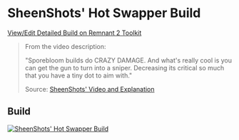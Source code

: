 
# SheenShots' Hot Swapper Build

[View/Edit Detailed Build on Remnant 2 Toolkit](https://www.remnant2toolkit.com/builder/clqy8469w0000gqvpwqq3o5p0)

> From the video description:
>
> "Sporebloom builds do CRAZY DAMAGE. And what's really cool is you can get the gun to turn into a sniper. Decreasing its critical so much that you have a tiny dot to aim with."
>
> Source: [SheenShots' Video and Explanation](https://www.youtube.com/watch?v=tf-y-_iEuds)

## Build

[![SheenShots' Hot Swapper Build](https://d2sqltdcj8czo5.cloudfront.net/featured-builds/sheenshots_hot_swapper.png)](https://www.remnant2toolkit.com/builder/clqy8469w0000gqvpwqq3o5p0)
